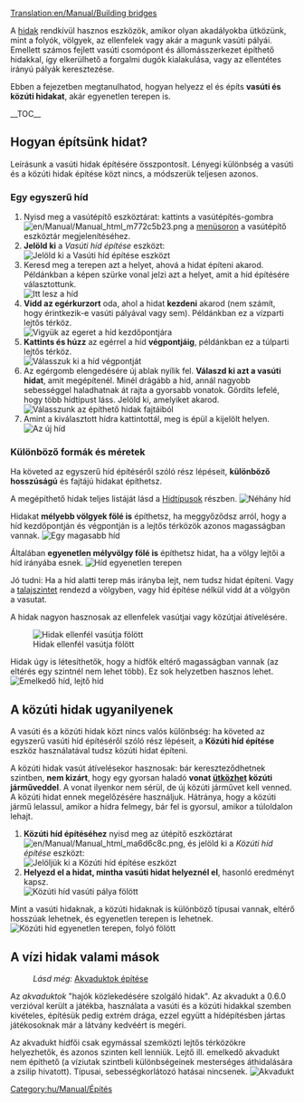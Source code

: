 [[Translation:en/Manual/Building bridges]]
{{hu/Manual/Tutorial/Oktatás}}

A [[hu/Manual/Hidak|hidak]] rendkívül hasznos eszközök, amikor olyan akadályokba ütközünk, mint a folyók, völgyek, az ellenfelek vagy akár a magunk vasúti pályái. Emellett számos fejlett vasúti csomópont és állomásszerkezet építhető hidakkal, így elkerülhető a forgalmi dugók kialakulása, vagy az ellentétes irányú pályák keresztezése.

<!-- search engine help -->
Ebben a fejezetben megtanulhatod, hogyan helyezz el és  építs '''vasúti és közúti hidakat''', akár egyenetlen terepen is.

__TOC__
== Hogyan építsünk hidat? ==
Leírásunk a vasúti hidak építésére összpontosít. Lényegi különbség a vasúti és a közúti hidak építése közt nincs, a módszerük teljesen azonos.

=== Egy egyszerű híd ===
# Nyisd meg a vasútépítő eszköztárat: kattints a vasútépítés-gombra [[File:en/Manual/Manual html m772c5b23.png]] a [[hu/Manual/Felhasználói felület#a-menusor|menüsoron]] a vasútépítő eszköztár megjelenítéséhez.
# '''Jelöld ki''' a ''Vasúti híd építése'' eszközt:<br/>[[File:en/Manual/BridgeTut1.png|none|frame|Jelöld ki a ''Vasúti híd építése'' eszközt]]
# Keresd meg a terepen azt a helyet, ahová a hidat építeni akarod. Példánkban a képen szürke vonal jelzi azt a helyet, amit a híd építésére választottunk.<br/>[[File:en/Manual/BridgeTut2.png|none|frame|Itt lesz a híd]]
# '''Vidd az egérkurzort''' oda, ahol a hidat '''kezdeni''' akarod (nem számít, hogy érintkezik-e vasúti pályával vagy sem). Példánkban ez a vízparti lejtős térköz. <br/>[[File:en/Manual/BridgeTut3.png|none|frame|Vigyük az egeret a híd kezdőpontjára]]
# '''Kattints és húzz''' az egérrel a híd '''végpontjáig''', példánkban ez a túlparti lejtős térköz.<br/>[[File:en/Manual/BridgeTut4.png|none|frame|Válasszuk ki a híd végpontját]]
# Az egérgomb elengedésére új ablak nyílik fel. '''Válaszd ki azt a vasúti hidat''', amit megépítenél. Minél drágább a híd, annál nagyobb sebességgel haladhatnak át rajta a gyorsabb vonatok. Gördíts lefelé, hogy több hídtípust láss. Jelöld ki, amelyiket akarod.<br/>[[File:en/Manual/BridgeTut5.png|none|frame|Válasszunk az építhető hidak fajtáiból]]
# Amint a kiválasztott hídra kattintottál, meg is épül a kijelölt helyen.<br/>[[File:en/Manual/BridgeTut6.png|none|frame|Az új híd]]

=== Különböző formák és méretek===
Ha követed az egyszerű híd építéséről szóló rész lépéseit, '''különböző hosszúságú''' és fajtájú hidakat építhetsz.

A megépíthető hidak teljes listáját lásd a [[hu/Manual/Base Set/Hídtípusok|Hídtípusok]] részben.
[[File:en/Manual/BridgeTut7.png|none|frame|Néhány híd]]

Hidakat '''mélyebb völgyek fölé is''' építhetsz, ha meggyőződsz arról, hogy a híd kezdőpontján és végpontján is a lejtős térközök azonos magasságban vannak. 
[[File:en/Manual/BridgeTut8.png|none|frame|Egy magasabb híd]]

Általában '''egyenetlen mélyvölgy fölé is''' építhetsz hidat, ha a völgy lejtői a híd irányába esnek.
[[File:en/Manual/BridgeTut11.png|none|frame|Híd egyenetlen terepen]]

Jó tudni: Ha a híd alatti terep más irányba lejt, nem tudsz hidat építeni. Vagy a [[hu/Manual/Tájrendezés|talajszintet]] rendezd a völgyben, vagy híd építése nélkül vidd át a völgyön a vasutat. 

A hidak nagyon hasznosak az ellenfelek vasútjai vagy közútjai átívelésére.

[[File:en/Manual/BridgeTut10.png|none|frame|Hidak ellenfél vasútja fölött]]

Hidak úgy is létesíthetők, hogy a hídfők eltérő magasságban vannak (az eltérés egy szintnél nem lehet több). Ez sok helyzetben hasznos lehet.
[[File:en/Manual/BridgeTut9.png|none|frame|Emelkedő híd, lejtő híd]]

== A közúti hidak ugyanilyenek ==
A vasúti és a közúti hidak közt nincs valós különbség: ha követed az egyszerű vasúti híd építéséről szóló rész lépéseit, a '''Közúti híd építése''' eszköz használatával tudsz közúti hidat építeni.

A közúti hidak vasút átívelésekor hasznosak: bár kereszteződhetnek szintben, '''nem kizárt''', hogy egy gyorsan haladó '''vonat [[hu/Manual/Vonatok#balesetek|ütközhet]] közúti járműveddel'''. A vonat ilyenkor nem sérül, de új közúti járművet kell venned. A közúti hidat ennek megelőzésére használjuk. Hátránya, hogy a közúti jármű lelassul, amikor a hídra felmegy, bár fel is gyorsul, amikor a túloldalon lehajt.

# '''Közúti híd építéséhez''' nyisd meg az útépítő eszköztárat [[File:en/Manual/Manual html ma6d6c8c.png]], és jelöld ki a ''Közúti híd építése'' eszközt:<br/>[[File:en/Manual/BridgeTut14.png|none|frame|Jelöljük ki a ''Közúti híd építése'' eszközt]]
# '''Helyezd el a hidat, mintha vasúti hidat helyeznél el''', hasonló eredményt kapsz.<br/>[[File:en/Manual/BridgeTut12.png|none|frame|Közúti híd vasúti pálya fölött]]

Mint a vasúti hidaknak, a közúti hidaknak is különböző típusai vannak, eltérő hosszúak lehetnek, és egyenetlen terepen is lehetnek.
[[File:en/Manual/BridgeTut13.png|none|frame|Közúti híd egyenetlen terepen, folyó fölött]]

== A vízi hidak valami mások ==
:''Lásd még:'' [[hu/Manual/Víziutak létesítése#akvaduktok-epitese|Akvaduktok építése]]
Az ''akvaduktok'' "hajók közlekedésére szolgáló hidak". Az akvadukt a 0.6.0 verzióval került a játékba, használata a vasúti és a közúti hidakkal szemben kivételes, építésük pedig extrém drága, ezzel együtt a hídépítésben jártas játékosoknak már a látvány kedvéért is megéri.

Az akvadukt hídfői csak egymással szemközti lejtős térközökre helyezhetők, és azonos szinten kell lenniük. Lejtő ill. emelkedő akvadukt nem építhető (a víziutak szintbeli különbségeinek mesterséges áthidalására a zsilip hivatott). Típusai, sebességkorlátozó hatásai nincsenek.
[[File:en/Manual/Aqueduct.png|frame|none|Akvadukt]]
[[Category:hu/Manual/Építés]]